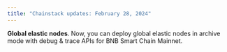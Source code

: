 ```yaml
---
title: "Chainstack updates: February 28, 2024"
---
```

**Global elastic nodes**. Now, you can deploy global elastic nodes in archive mode with debug & trace APIs for BNB Smart Chain Mainnet.
